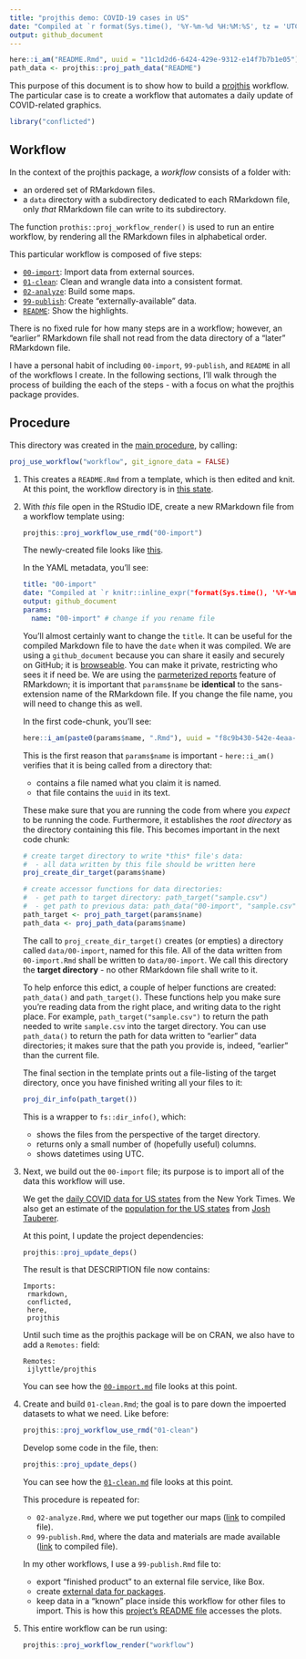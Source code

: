 ```yaml
---
title: "projthis demo: COVID-19 cases in US"
date: "Compiled at `r format(Sys.time(), '%Y-%m-%d %H:%M:%S', tz = 'UTC')` UTC"
output: github_document
---
```


```r
here::i_am("README.Rmd", uuid = "11c1d2d6-6424-429e-9312-e14f7b7b1e05")
path_data <- projthis::proj_path_data("README")
```

This purpose of this document is to show how to build a [projthis](https://ijlyttle.github.io/projthis/) workflow. 
The particular case is to create a workflow that automates a daily update of COVID-related graphics. 

```r
library("conflicted")
```

## Workflow

In the context of the projthis package, a *workflow* consists of a folder with:

- an ordered set of RMarkdown files.
- a `data` directory with a subdirectory dedicated to each RMarkdown file, only *that* RMarkdown file can write to its subdirectory.

The function `prothis::proj_workflow_render()` is used to run an entire workflow, by rendering all the RMarkdown files in alphabetical order.

This particular workflow is composed of five steps:

- [`00-import`](00-import.md): Import data from external sources.
- [`01-clean`](01-clean.md): Clean and wrangle data into a consistent format.
- [`02-analyze`](02-analyze.md): Build some maps.
- [`99-publish`](99-publish.md): Create "externally-available" data.
- [`README`](README.md): Show the highlights.

There is no fixed rule for how many steps are in a workflow; however, an "earlier" RMarkdown file shall not read from the data directory of a "later" RMarkdown file.

I have a personal habit of including `00-import`, `99-publish`, and `README` in all of the workflows I create.
In the following sections, I'll walk through the process of building the each of the steps - with a focus on what the projthis package provides.

## Procedure

This directory was created in the [main procedure](../README.md), by calling:

```r
proj_use_workflow("workflow", git_ignore_data = FALSE)
```

1. This creates a `README.Rmd` from a template, which is then edited and knit. At this point, the workflow directory is in [this state](https://github.com/ijlyttle/covidStates/tree/create-workflow/workflow).

1. With *this* file open in the RStudio IDE, create a new RMarkdown file from a workflow template using:

   ```r
   projthis::proj_workflow_use_rmd("00-import")
   ```
   
   The newly-created file looks like [this](https://github.com/ijlyttle/covidStates/blob/5acbfc5bc1c898c1210455f2c921732e100069a7/workflow/00-import.Rmd).
   
   In the YAML metadata, you'll see:
   
   ```yaml
   title: "00-import"
   date: "Compiled at `r knitr::inline_expr("format(Sys.time(), '%Y-%m-%d %H:%M:%S', tz = 'UTC')")` UTC"
   output: github_document
   params:
     name: "00-import" # change if you rename file
   ```
   
   You'll almost certainly want to change the `title`.
   It can be useful for the compiled Markdown file to have the `date` when it was compiled.
   We are using a `github_document` because you can share it easily and securely on GitHub; it is [browseable](https://happygitwithr.com/workflows-browsability.html).
   You can make it private, restricting who sees it if need be.
   We are using the [parmeterized reports](https://bookdown.org/yihui/rmarkdown/parameterized-reports.html) feature of RMarkdown; it is important that `params$name` be **identical** to the sans-extension name of the RMarkdown file.
   If you change the file name, you will need to change this as well.
   
   In the first code-chunk, you'll see:
   
   ```r
   here::i_am(paste0(params$name, ".Rmd"), uuid = "f8c9b430-542e-4eaa-b315-bad86866aa06")
   ```
   
   This is the first reason that `params$name` is important - `here::i_am()` verifies that it is being called from a directory that:
   
   - contains a file named what you claim it is named.
   - that file contains the `uuid` in its text.
   
   These make sure that you are running the code from where you *expect* to be running the code. 
   Furthermore, it establishes the *root directory* as the directory containing this file. 
   This becomes important in the next code chunk:
   
   ```r
   # create target directory to write *this* file's data: 
   #  - all data written by this file should be written here
   proj_create_dir_target(params$name)
   
   # create accessor functions for data directories:
   #  - get path to target directory: path_target("sample.csv")
   #  - get path to previous data: path_data("00-import", "sample.csv")
   path_target <- proj_path_target(params$name)
   path_data <- proj_path_data(params$name)
   ```
   
   The call to `proj_create_dir_target()` creates (or empties) a directory called `data/00-import`, named for this file.
   All of the data written from `00-import.Rmd` shall be written to `data/00-import`. 
   We call this directory the **target directory** - no other RMarkdown file shall write to it.
   
   To help enforce this edict, a couple of helper functions are created: `path_data()` and `path_target()`. 
   These functions help you make sure you're reading data from the right place, and writing data to the right place.
   For example, `path_target("sample.csv")` to return the path needed to write `sample.csv` into the target directory.
   You can use `path_data()` to return the path for data written to "earlier" data directories; it makes sure that the path you provide is, indeed, "earlier" than the current file.
   
   The final section in the template prints out a file-listing of the target directory, once you have finished writing all your files to it:
   
   ```r
   proj_dir_info(path_target())
   ```
   
   This is a wrapper to `fs::dir_info()`, which:
   
   - shows the files from the perspective of the target directory.
   - returns only a small number of (hopefully useful) columns.
   - shows datetimes using UTC.
   
1. Next, we build out the `00-import` file; its purpose is to import all of the data this workflow will use.  

   We get the [daily COVID data for US states](https://github.com/nytimes/covid-19-data/blob/master/us-states.csv) from the New York Times.
   We also get an estimate of the [population for the US states](https://github.com/JoshData/historical-state-population-csv/blob/primary/historical_state_population_by_year.csv) from [Josh Tauberer](https://github.com/JoshData).
   
   At this point, I update the project dependencies:
   
   ```r
   projthis::proj_update_deps()
   ```
   
   The result is that DESCRIPTION file now contains:
   
   ```
   Imports: 
    rmarkdown,
    conflicted,
    here,
    projthis
   ```
   
   Until such time as the projthis package will be on CRAN, we also have to add a `Remotes:` field:
   
   ```
   Remotes:
    ijlyttle/projthis
   ```
   
   You can see how the [`00-import.md`](https://github.com/ijlyttle/covidStates/blob/workflow-import/workflow/00-import.md) file looks at this point.

1. Create and build `01-clean.Rmd`; the goal is to pare down the impoerted datasets to what we need. Like before:

   ```r
   projthis::proj_workflow_use_rmd("01-clean")
   ```
   
   Develop some code in the file, then:
   
   ```r
   projthis::proj_update_deps()
   ```

   You can see how the [`01-clean.md`](https://github.com/ijlyttle/covidStates/blob/workflow-clean/workflow/01-clean.md) file looks at this point.
   
   This procedure is repeated for:
   
   - `02-analyze.Rmd`, where we put together our maps ([link](https://github.com/ijlyttle/covidStates/blob/workflow-analyze/workflow/02-analyze.md) to compiled file).
   - `99-publish.Rmd`, where the data and materials are made available ([link](https://github.com/ijlyttle/covidStates/blob/workflow-publish/workflow/99-publish.md) to compiled file).
   
   In my other workflows, I use a `99-publish.Rmd` file to:
   
   - export "finished product" to an external file service, like Box.
   - create [external data for packages](https://r-pkgs.org/data.html).
   - keep data in a "known" place inside this workflow for other files to import.
     This is how this [project's README file](https://raw.githubusercontent.com/ijlyttle/covidStates/master/README.md) accesses the plots.
   
1. This entire workflow can be run using:

   ```r
   projthis::proj_workflow_render("workflow")
   ```
   


